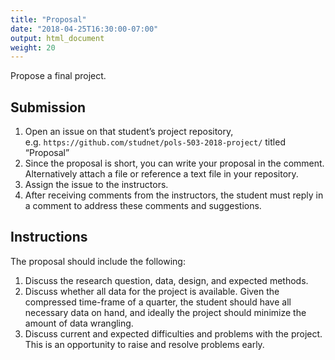 ```yaml
---
title: "Proposal"
date: "2018-04-25T16:30:00-07:00"
output: html_document
weight: 20
---
```


Propose a final project. 

## Submission

1.  Open an issue on that student's project repository, e.g. `https://github.com/studnet/pols-503-2018-project/` titled "Proposal"
2.  Since the proposal is short, you can write your proposal in the comment. Alternatively attach a file or reference a text file in your repository.
3.  Assign the issue to the instructors.
4.  After receiving comments from the instructors, the student must reply in a comment to address these comments and suggestions.

## Instructions

The proposal should include the following:

1. Discuss the research question, data, design, and expected methods.
2. Discuss whether all data for the project is available. Given the compressed time-frame of a quarter, the student should have all necessary data on hand, and ideally the project should minimize the amount of data wrangling.
3.  Discuss current and expected difficulties and problems with the project. This is an opportunity to raise and resolve problems early.
